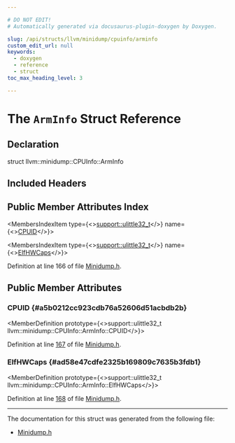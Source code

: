 ```yaml
---

# DO NOT EDIT!
# Automatically generated via docusaurus-plugin-doxygen by Doxygen.

slug: /api/structs/llvm/minidump/cpuinfo/arminfo
custom_edit_url: null
keywords:
  - doxygen
  - reference
  - struct
toc_max_heading_level: 3

---
```





# The `ArmInfo` Struct Reference

<DoxygenPage pluginConfig={pluginConfig}>



## Declaration

<CodeBlock>struct llvm::minidump::CPUInfo::ArmInfo</CodeBlock>

## Included Headers

<IncludesList>
<IncludesListItem
  filePath="llvm/BinaryFormat/Minidump.h"
  permalink="/docs/api/files/include/include/llvm/include/llvm/binaryformat/minidump-h"
  isLocal="true" />
</IncludesList>

## Public Member Attributes Index

<MembersIndex>

<MembersIndexItem
  type={<><a href="/docs/api/namespaces/llvm/support/#a206b37274fa3e908017da357d12724d1">support::ulittle32&#95;t</a></>}
  name={<><a href="#a5b0212cc923cdb76a52606d51acbdb2b">CPUID</a></>}>
</MembersIndexItem>

<MembersIndexItem
  type={<><a href="/docs/api/namespaces/llvm/support/#a206b37274fa3e908017da357d12724d1">support::ulittle32&#95;t</a></>}
  name={<><a href="#ad58e47cdfe2325b169809c7635b3fdb1">ElfHWCaps</a></>}>
</MembersIndexItem>

</MembersIndex>


Definition at line 166 of file <a href="/docs/api/files/include/include/llvm/include/llvm/binaryformat/minidump-h">Minidump.h</a>.

<SectionDefinition>

## Public Member Attributes

### CPUID {#a5b0212cc923cdb76a52606d51acbdb2b}

<MemberDefinition
  prototype={<>support::ulittle32&#95;t llvm::minidump::CPUInfo::ArmInfo::CPUID</>}>

Definition at line <a href="/docs/api/files/include/include/llvm/include/llvm/binaryformat/minidump-h/#l00167">167</a> of file <a href="/docs/api/files/include/include/llvm/include/llvm/binaryformat/minidump-h">Minidump.h</a>.
</MemberDefinition>

### ElfHWCaps {#ad58e47cdfe2325b169809c7635b3fdb1}

<MemberDefinition
  prototype={<>support::ulittle32&#95;t llvm::minidump::CPUInfo::ArmInfo::ElfHWCaps</>}>

Definition at line <a href="/docs/api/files/include/include/llvm/include/llvm/binaryformat/minidump-h/#l00168">168</a> of file <a href="/docs/api/files/include/include/llvm/include/llvm/binaryformat/minidump-h">Minidump.h</a>.
</MemberDefinition>

</SectionDefinition>

<hr/>

The documentation for this struct was generated from the following file:

<ul>
<li><a href="/docs/api/files/include/include/llvm/include/llvm/binaryformat/minidump-h">Minidump.h</a></li>
</ul>

</DoxygenPage>
